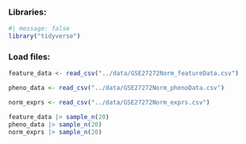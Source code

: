 ### Libraries:

```r
#| message: false
library("tidyverse")
```

### Load files:

```r
feature_data <- read_csv("../data/GSE27272Norm_featureData.csv")

pheno_data <- read_csv("../data/GSE27272Norm_phenoData.csv")

norm_exprs <- read_csv("../data/GSE27272Norm_exprs.csv")

feature_data |> sample_n(20)
pheno_data |> sample_n(20)
norm_exprs |> sample_n(20)
```

